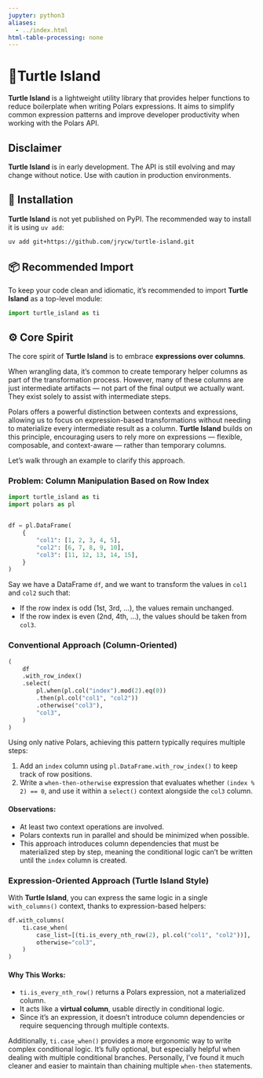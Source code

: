 ```yaml
---
jupyter: python3
aliases:
  - ../index.html
html-table-processing: none
---
```


# 🐢Turtle Island
**Turtle Island** is a lightweight utility library that provides helper functions to reduce boilerplate when writing Polars expressions. It aims to simplify common expression patterns and improve developer productivity when working with the Polars API.

::: {.callout-warning}
# Disclaimer
**Turtle Island** is in early development. The API is still evolving and may change without notice. Use with caution in production environments.
::: 

## 🚀 Installation
**Turtle Island** is not yet published on PyPI. The recommended way to install it is using `uv add`:

```bash
uv add git+https://github.com/jrycw/turtle-island.git
```

## 📦 Recommended Import
To keep your code clean and idiomatic, it's recommended to import **Turtle Island** as a top-level module:

```python
import turtle_island as ti
```

## ⚙️ Core Spirit
The core spirit of **Turtle Island** is to embrace **expressions over columns**.

When wrangling data, it's common to create temporary helper columns as part of the transformation process. However, many of these columns are just intermediate artifacts — not part of the final output we actually want. They exist solely to assist with intermediate steps.

Polars offers a powerful distinction between contexts and expressions, allowing us to focus on expression-based transformations without needing to materialize every intermediate result as a column. **Turtle Island** builds on this principle, encouraging users to rely more on expressions — flexible, composable, and context-aware — rather than temporary columns.

Let’s walk through an example to clarify this approach.

### Problem: Column Manipulation Based on Row Index
```python
import turtle_island as ti
import polars as pl


df = pl.DataFrame(
    {
        "col1": [1, 2, 3, 4, 5],
        "col2": [6, 7, 8, 9, 10],
        "col3": [11, 12, 13, 14, 15],
    }
)
```

Say we have a DataFrame `df`, and we want to transform the values in `col1` and `col2` such that:

* If the row index is odd (1st, 3rd, ...), the values remain unchanged.
* If the row index is even (2nd, 4th, ...), the values should be taken from `col3`.


### Conventional Approach (Column-Oriented)
```python
(
    df
    .with_row_index()
    .select(
        pl.when(pl.col("index").mod(2).eq(0))
        .then(pl.col("col1", "col2"))
        .otherwise("col3"),
        "col3",
    )
)
```

Using only native Polars, achieving this pattern typically requires multiple steps:

1. Add an `index` column using `pl.DataFrame.with_row_index()` to keep track of row positions.
2. Write a `when-then-otherwise` expression that evaluates whether `(index % 2) == 0`, and use it within a `select()` context alongside the `col3` column.

#### Observations:

* At least two context operations are involved.
* Polars contexts run in parallel and should be minimized when possible.
* This approach introduces column dependencies that must be materialized step by step, meaning the conditional logic can't be written until the `index` column is created.

### Expression-Oriented Approach (Turtle Island Style)
With **Turtle Island**, you can express the same logic in a single `with_columns()` context, thanks to expression-based helpers:

```python
df.with_columns(
    ti.case_when(
        case_list=[(ti.is_every_nth_row(2), pl.col("col1", "col2"))],
        otherwise="col3",
    )
)
```

#### Why This Works:

* `ti.is_every_nth_row()` returns a Polars expression, not a materialized column.
* It acts like a **virtual column**, usable directly in conditional logic.
* Since it's an expression, it doesn’t introduce column dependencies or require sequencing through multiple contexts.

Additionally, `ti.case_when()` provides a more ergonomic way to write complex conditional logic. It’s fully optional, but especially helpful when dealing with multiple conditional branches. Personally, I’ve found it much cleaner and easier to maintain than chaining multiple `when-then` statements.